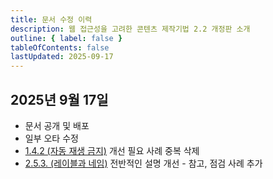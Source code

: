 ```yaml
---
title: 문서 수정 이력
description: 웹 접근성을 고려한 콘텐츠 제작기법 2.2 개정판 소개
outline: { label: false }
tableOfContents: false
lastUpdated: 2025-09-17
---
```


## 2025년 9월 17일
- 문서 공개 및 배포
- 일부 오타 수정
- [1.4.2 (자동 재생 금지)](/kwcag22tech/1/4/2/) 개선 필요 사례 중복 삭제
- [2.5.3. (레이블과 네임)](/kwcag22tech/2/5/3/) 전반적인 설명 개선 - 참고, 점검 사례 추가 
